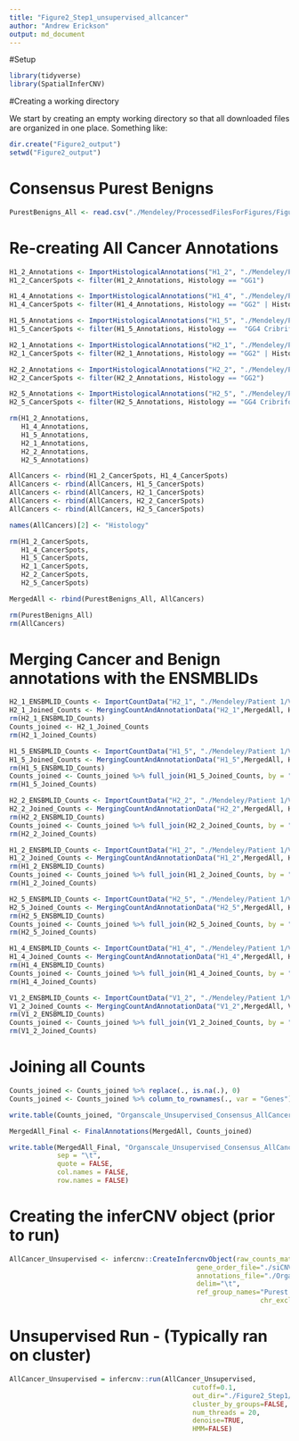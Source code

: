 ```yaml
---
title: "Figure2_Step1_unsupervised_allcancer"
author: "Andrew Erickson"
output: md_document
---
```

#Setup

```r
library(tidyverse)
library(SpatialInferCNV)
```

#Creating a working directory

We start by creating an empty working directory so that all downloaded files are organized in one place. Something like:

```r
dir.create("Figure2_output")
setwd("Figure2_output")
```

# Consensus Purest Benigns

```r
PurestBenigns_All <- read.csv("./Mendeley/ProcessedFilesForFigures/Figure2/Step1/Consensus_PurestBenigns.csv")
```

# Re-creating All Cancer Annotations

```r
H1_2_Annotations <- ImportHistologicalAnnotations("H1_2", "./Mendeley/Patient 1/Visium/H1_2/H1_2_Final_Consensus_Annotations.csv")
H1_2_CancerSpots <- filter(H1_2_Annotations, Histology == "GG1")

H1_4_Annotations <- ImportHistologicalAnnotations("H1_4", "./Mendeley/Patient 1/Visium/H1_4/H1_4_Final_Consensus_Annotations.csv")
H1_4_CancerSpots <- filter(H1_4_Annotations, Histology == "GG2" | Histology ==  "GG4 Cribriform")

H1_5_Annotations <- ImportHistologicalAnnotations("H1_5", "./Mendeley/Patient 1/Visium/H1_5/H1_5_Final_Consensus_Annotations.csv")
H1_5_CancerSpots <- filter(H1_5_Annotations, Histology ==  "GG4 Cribriform")

H2_1_Annotations <- ImportHistologicalAnnotations("H2_1", "./Mendeley/Patient 1/Visium/H2_1/H2_1_Final_Consensus_Annotations.csv")
H2_1_CancerSpots <- filter(H2_1_Annotations, Histology == "GG2" | Histology ==  "GG4")

H2_2_Annotations <- ImportHistologicalAnnotations("H2_2", "./Mendeley/Patient 1/Visium/H2_2/H2_2_Final_Consensus_Annotations.csv")
H2_2_CancerSpots <- filter(H2_2_Annotations, Histology == "GG2")

H2_5_Annotations <- ImportHistologicalAnnotations("H2_5", "./Mendeley/Patient 1/Visium/H2_5/H2_5_Final_Consensus_Annotations.csv")
H2_5_CancerSpots <- filter(H2_5_Annotations, Histology == "GG4 Cribriform" | Histology == "Transition_State")

rm(H1_2_Annotations,
   H1_4_Annotations,
   H1_5_Annotations,
   H2_1_Annotations,
   H2_2_Annotations,
   H2_5_Annotations)

AllCancers <- rbind(H1_2_CancerSpots, H1_4_CancerSpots)
AllCancers <- rbind(AllCancers, H1_5_CancerSpots)
AllCancers <- rbind(AllCancers, H2_1_CancerSpots)
AllCancers <- rbind(AllCancers, H2_2_CancerSpots)
AllCancers <- rbind(AllCancers, H2_5_CancerSpots)

names(AllCancers)[2] <- "Histology"

rm(H1_2_CancerSpots,
   H1_4_CancerSpots,
   H1_5_CancerSpots,
   H2_1_CancerSpots,
   H2_2_CancerSpots,
   H2_5_CancerSpots)

MergedAll <- rbind(PurestBenigns_All, AllCancers)

rm(PurestBenigns_All)
rm(AllCancers)
```

# Merging Cancer and Benign annotations with the ENSMBLIDs

```r
H2_1_ENSBMLID_Counts <- ImportCountData("H2_1", "./Mendeley/Patient 1/Visium/H2_1/filtered_feature_bc_matrix.h5")
H2_1_Joined_Counts <- MergingCountAndAnnotationData("H2_1",MergedAll, H2_1_ENSBMLID_Counts)
rm(H2_1_ENSBMLID_Counts)
Counts_joined <- H2_1_Joined_Counts
rm(H2_1_Joined_Counts)

H1_5_ENSBMLID_Counts <- ImportCountData("H1_5", "./Mendeley/Patient 1/Visium/H1_5/filtered_feature_bc_matrix.h5")
H1_5_Joined_Counts <- MergingCountAndAnnotationData("H1_5",MergedAll, H1_5_ENSBMLID_Counts)
rm(H1_5_ENSBMLID_Counts)
Counts_joined <- Counts_joined %>% full_join(H1_5_Joined_Counts, by = "Genes")
rm(H1_5_Joined_Counts)

H2_2_ENSBMLID_Counts <- ImportCountData("H2_2", "./Mendeley/Patient 1/Visium/H2_2/filtered_feature_bc_matrix.h5")
H2_2_Joined_Counts <- MergingCountAndAnnotationData("H2_2",MergedAll, H2_2_ENSBMLID_Counts)
rm(H2_2_ENSBMLID_Counts)
Counts_joined <- Counts_joined %>% full_join(H2_2_Joined_Counts, by = "Genes")
rm(H2_2_Joined_Counts)

H1_2_ENSBMLID_Counts <- ImportCountData("H1_2", "./Mendeley/Patient 1/Visium/H1_2/filtered_feature_bc_matrix.h5")
H1_2_Joined_Counts <- MergingCountAndAnnotationData("H1_2",MergedAll, H1_2_ENSBMLID_Counts)
rm(H1_2_ENSBMLID_Counts)
Counts_joined <- Counts_joined %>% full_join(H1_2_Joined_Counts, by = "Genes")
rm(H1_2_Joined_Counts)

H2_5_ENSBMLID_Counts <- ImportCountData("H2_5", "./Mendeley/Patient 1/Visium/H2_5/filtered_feature_bc_matrix.h5")
H2_5_Joined_Counts <- MergingCountAndAnnotationData("H2_5",MergedAll, H2_5_ENSBMLID_Counts)
rm(H2_5_ENSBMLID_Counts)
Counts_joined <- Counts_joined %>% full_join(H2_5_Joined_Counts, by = "Genes")
rm(H2_5_Joined_Counts)

H1_4_ENSBMLID_Counts <- ImportCountData("H1_4", "./Mendeley/Patient 1/Visium/H1_4/filtered_feature_bc_matrix.h5")
H1_4_Joined_Counts <- MergingCountAndAnnotationData("H1_4",MergedAll, H1_4_ENSBMLID_Counts)
rm(H1_4_ENSBMLID_Counts)
Counts_joined <- Counts_joined %>% full_join(H1_4_Joined_Counts, by = "Genes")
rm(H1_4_Joined_Counts)

V1_2_ENSBMLID_Counts <- ImportCountData("V1_2", "./Mendeley/Patient 1/Visium/V1_2/filtered_feature_bc_matrix.h5")
V1_2_Joined_Counts <- MergingCountAndAnnotationData("V1_2",MergedAll, V1_2_ENSBMLID_Counts)
rm(V1_2_ENSBMLID_Counts)
Counts_joined <- Counts_joined %>% full_join(V1_2_Joined_Counts, by = "Genes")
rm(V1_2_Joined_Counts)

```

# Joining all Counts

```r
Counts_joined <- Counts_joined %>% replace(., is.na(.), 0)
Counts_joined <- Counts_joined %>% column_to_rownames(., var = "Genes")

write.table(Counts_joined, "Organscale_Unsupervised_Consensus_AllCancer_Counts.tsv", sep = "\t")

MergedAll_Final <- FinalAnnotations(MergedAll, Counts_joined)

write.table(MergedAll_Final, "Organscale_Unsupervised_Consensus_AllCancer_Annotations.tsv", 
            sep = "\t",
            quote = FALSE, 
            col.names = FALSE, 
            row.names = FALSE)
```

# Creating the inferCNV object (prior to run)

```r
AllCancer_Unsupervised <- infercnv::CreateInfercnvObject(raw_counts_matrix="./Organscale_Unsupervised_Consensus_AllCancer_Counts.tsv", 
                                               gene_order_file="./siCNV_GeneOrderFile.tsv",
                                               annotations_file="./Organscale_Unsupervised_Consensus_AllCancer_Annotations.tsv",
                                               delim="\t",
                                               ref_group_names="Purest Benigns",
								                               chr_exclude = c("chrM"))

```

# Unsupervised Run - (Typically ran on cluster)

```r
AllCancer_Unsupervised = infercnv::run(AllCancer_Unsupervised,
                                              cutoff=0.1,
                                              out_dir="./Figure2_Step1/Outputs", 
                                              cluster_by_groups=FALSE,
                                              num_threads = 20, 
                                              denoise=TRUE,
                                              HMM=FALSE)
```
